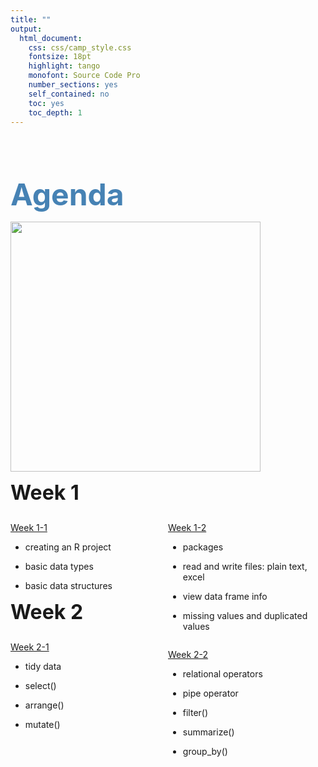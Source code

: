 ---
title: ""
output:
  html_document:
    css: css/camp_style.css
    fontsize: 18pt
    highlight: tango
    monofont: Source Code Pro
    number_sections: yes
    self_contained: no
    toc: yes
    toc_depth: 1
---

<br>
<br>
<br>

<font size = "16" color = "steelblue">__Agenda__</font>


![](image/Rstudio_ex.png){width=400px}

<font size = "6">__Week 1__</font>

<div style="float: left; width: 50%;">
[Week 1-1](Week1-1.html)

  * creating an R project

  * basic data types

  * basic data structures
</div>

<div style="float: right; width: 50%;">

[Week 1-2](Week1-2.html)

  * packages

  * read and write files: plain text, excel

  * view data frame info

  * missing values and duplicated values


</div>


<br><br><br>

<br><br><br>

<font size = "6">__Week 2__</font>

<div style="float: left; width: 50%;">
[Week 2-1](Week2-1.html)

* tidy data

* select()

* arrange()

* mutate()

</div>

<div style="float: right; width: 50%;">

[Week 2-2](Week2-2.html)

* relational operators

* pipe operator

* filter()

* summarize()

* group_by()

</div>